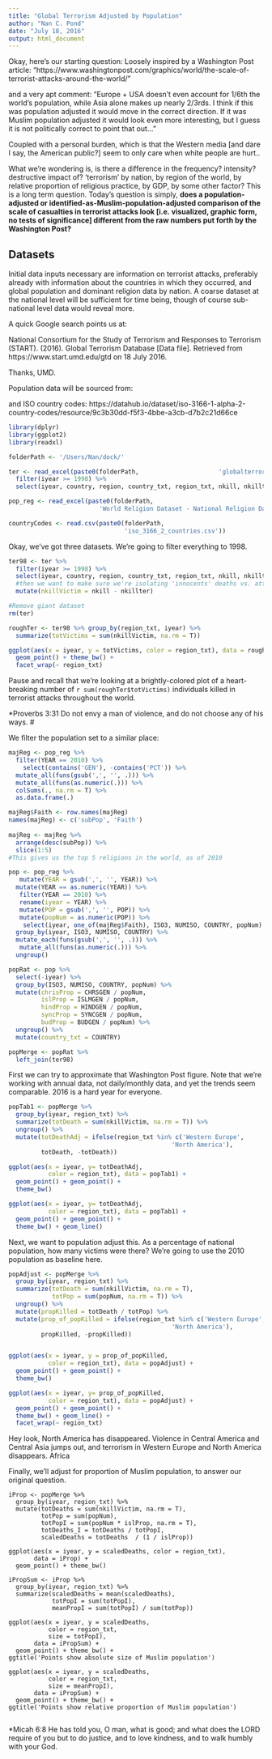 ```yaml
---
title: "Global Terrorism Adjusted by Population"
author: "Nan C. Pond"
date: "July 18, 2016"
output: html_document
---
```


Okay, here's our starting question:
Loosely inspired by a Washington Post article:
"https://www.washingtonpost.com/graphics/world/the-scale-of-terrorist-attacks-around-the-world/"

and a very apt comment:
"Europe + USA doesn't even account for 1/6th the world's population, while Asia alone makes up nearly 2/3rds.
I think if this was population adjusted it would move in the correct direction.
If it was Muslim population adjusted it would look even more interesting, but I guess it is not politically correct to point that out..."

Coupled with a personal burden, which is that the Western media [and dare I say, the American public?] seem to only care when white people are hurt..

What we're wondering is, is there a difference in the frequency? intensity? destructive impact of? 'terrorism' by nation, by region of the world, by relative proportion of religious practice, by GDP, by some other factor?
This is a long term question. Today's question is simply, **does a population-adjusted or identified-as-Muslim-population-adjusted comparison of the scale of casualties in terrorist attacks look [i.e. visualized, graphic form, no tests of significance] different from the raw numbers put forth by the Washington Post?**

## Datasets

Initial data inputs necessary are information on terrorist attacks, preferably already with information about the countries in which they occurred, and global population and dominant religion data by nation. A coarse dataset at the national level will be sufficient for time being, though of course sub-national level data would reveal more.

A quick Google search points us at:

National Consortium for the Study of Terrorism and Responses to Terrorism (START). (2016). Global Terrorism Database [Data file]. Retrieved from https://www.start.umd.edu/gtd on 18 July 2016.

Thanks, UMD.

Population data will be sourced from:

and ISO country codes:
https://datahub.io/dataset/iso-3166-1-alpha-2-country-codes/resource/9c3b30dd-f5f3-4bbe-a3cb-d7b2c21d66ce

```r
library(dplyr)
library(ggplot2)
library(readxl)

folderPath <- '/Users/Nan/dock/'

ter <- read_excel(paste0(folderPath,                      'globalterrorismdb_0616dist.xlsx')) %>%
  filter(iyear >= 1998) %>%
  select(iyear, country, region, country_txt, region_txt, nkill, nkillter)

pop_reg <- read_excel(paste0(folderPath,
                         'World Religion Dataset - National Religion Dataset.XLS'))

countryCodes <- read.csv(paste0(folderPath,
                                'iso_3166_2_countries.csv'))


```

Okay, we've got three datasets. We're going to filter everything to 1998.

```r
ter98 <- ter %>%
  filter(iyear >= 1998) %>%
  select(iyear, country, region, country_txt, region_txt, nkill, nkillter) %>%
  #then we want to make sure we're isolating 'innocents' deaths vs. attackers 
  mutate(nkillVictim = nkill - nkillter)

#Remove giant dataset
rm(ter)

roughTer <- ter98 %>% group_by(region_txt, iyear) %>%
  summarize(totVictims = sum(nkillVictim, na.rm = T))

ggplot(aes(x = iyear, y = totVictims, color = region_txt), data = roughTer) +
  geom_point() + theme_bw() + 
  facet_wrap(~ region_txt)

```

Pause and recall that we're looking at a brightly-colored plot of a heart-breaking number of `r sum(roughTer$totVictims)` individuals killed in terrorist attacks throughout the world.    

*Proverbs 3:31 Do not envy a man of violence, and do not choose any of his ways. #

We filter the population set to a similar place:

```r

majReg <- pop_reg %>%
  filter(YEAR == 2010) %>%
    select(contains('GEN'), -contains('PCT')) %>%
  mutate_all(funs(gsub(',', '', .))) %>%
  mutate_all(funs(as.numeric(.))) %>%
  colSums(., na.rm = T) %>%
  as.data.frame(.) 

majReg$Faith <- row.names(majReg)
names(majReg) <- c('subPop', 'Faith')
 
majReg <- majReg %>%
  arrange(desc(subPop)) %>%
  slice(1:5)
#This gives us the top 5 religions in the world, as of 2010

pop <- pop_reg %>%
   mutate(YEAR = gsub(',', '', YEAR)) %>%
  mutate(YEAR == as.numeric(YEAR)) %>%
   filter(YEAR == 2010) %>%
   rename(iyear = YEAR) %>%
   mutate(POP = gsub(',', '', POP)) %>%
   mutate(popNum = as.numeric(POP)) %>%
    select(iyear, one_of(majReg$Faith), ISO3, NUMISO, COUNTRY, popNum) %>%
  group_by(iyear, ISO3, NUMISO, COUNTRY) %>%
  mutate_each(funs(gsub(',', '', .))) %>%
   mutate_all(funs(as.numeric(.))) %>%
  ungroup() 

popRat <- pop %>%
  select(-iyear) %>%
  group_by(ISO3, NUMISO, COUNTRY, popNum) %>%
  mutate(chrisProp = CHRSGEN / popNum,
         islProp = ISLMGEN / popNum,
         hindProp = HINDGEN / popNum,
         syncProp = SYNCGEN / popNum,
         budProp = BUDGEN / popNum) %>%
  ungroup() %>%
  mutate(country_txt = COUNTRY) 

popMerge <- popRat %>%
  left_join(ter98)

```

First we can try to approximate that Washington Post figure.
Note that we're working with annual data, not daily/monthly data, and yet the trends seem comparable. 2016 is a hard year for everyone.
```r

popTab1 <- popMerge %>%
  group_by(iyear, region_txt) %>%
  summarize(totDeath = sum(nkillVictim, na.rm = T)) %>%
  ungroup() %>%
  mutate(totDeathAdj = ifelse(region_txt %in% c('Western Europe',
                                             'North America'),
         totDeath, -totDeath))

ggplot(aes(x = iyear, y= totDeathAdj,
           color = region_txt), data = popTab1) + 
  geom_point() + geom_point() +
  theme_bw()

ggplot(aes(x = iyear, y= totDeathAdj,
           color = region_txt), data = popTab1) + 
  geom_point() + geom_point() +
  theme_bw() + geom_line()

```

Next, we want to population adjust this. As a percentage of national population, how many victims were there?
We're going to use the 2010 population as baseline here.

```r

popAdjust <- popMerge %>%
  group_by(iyear, region_txt) %>%
  summarize(totDeath = sum(nkillVictim, na.rm = T),
            totPop = sum(popNum, na.rm = T)) %>%
  ungroup() %>%
  mutate(propKilled = totDeath / totPop) %>%
  mutate(prop_of_popKilled = ifelse(region_txt %in% c('Western Europe',
                                             'North America'),
         propKilled, -propKilled))


ggplot(aes(x = iyear, y = prop_of_popKilled,
           color = region_txt), data = popAdjust) + 
  geom_point() + geom_point() +
  theme_bw()

ggplot(aes(x = iyear, y= prop_of_popKilled,
           color = region_txt), data = popAdjust) + 
  geom_point() + geom_point() +
  theme_bw() + geom_line() +
  facet_wrap(~ region_txt)

```
Hey look, North America has disappeared. Violence in Central America and Central Asia jumps out, and terrorism in Western Europe and North America disappears. Africa

Finally, we'll adjust for proportion of Muslim population, to answer our original question.
```relAdjust

iProp <- popMerge %>%
  group_by(iyear, region_txt) %>%
  mutate(totDeaths = sum(nkillVictim, na.rm = T),
         totPop = sum(popNum),
         totPopI = sum(popNum * islProp, na.rm = T),
         totDeaths_I = totDeaths / totPopI,
         scaledDeaths = totDeaths  / (1 / islProp))

ggplot(aes(x = iyear, y = scaledDeaths, color = region_txt),
       data = iProp) + 
  geom_point() + theme_bw()

iPropSum <- iProp %>%
  group_by(iyear, region_txt) %>%
  summarize(scaledDeaths = mean(scaledDeaths),
            totPopI = sum(totPopI),
            meanPropI = sum(totPopI) / sum(totPop))

ggplot(aes(x = iyear, y = scaledDeaths, 
           color = region_txt,
           size = totPopI),
       data = iPropSum) + 
  geom_point() + theme_bw() + 
ggtitle('Points show absolute size of Muslim population')

ggplot(aes(x = iyear, y = scaledDeaths, 
           color = region_txt,
           size = meanPropI),
       data = iPropSum) + 
  geom_point() + theme_bw() + 
ggtitle('Points show relative proportion of Muslim population')


```


*Micah 6:8 He has told you, O man, what is good; and what does the LORD require of you but to do justice, and to love kindness, and to walk humbly with your God.